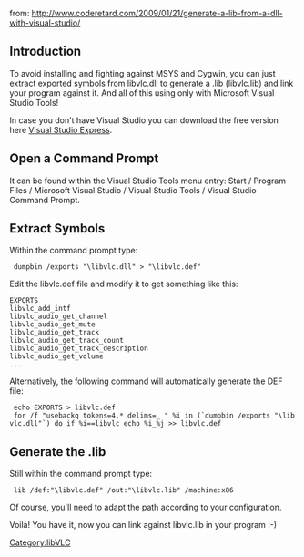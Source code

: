 {{Example code|for=libVLC}}
from: [http://www.coderetard.com/2009/01/21/generate-a-lib-from-a-dll-with-visual-studio/ http://www.coderetard.com/2009/01/21/generate-a-lib-from-a-dll-with-visual-studio/]

== Introduction ==

To avoid installing and fighting against MSYS and Cygwin, you can just extract
exported symbols from libvlc.dll to generate a .lib (libvlc.lib) and link your program against it.
And all of this using only with Microsoft Visual Studio Tools!

In case you don't have Visual Studio you can download the free version here [http://www.microsoft.com/express/download Visual Studio Express].

== Open a Command Prompt ==

It can be found within the Visual Studio Tools menu entry: Start / Program Files / Microsoft Visual Studio / Visual Studio Tools / Visual Studio Command Prompt.

== Extract Symbols ==

Within the command prompt type: 

 {{prompt|cmd}} dumpbin /exports "{{Path to VLC|windows|dir=y|q=n}}\libvlc.dll" &gt; "{{Path to VLC|windows|dir=y|q=n}}\libvlc.def"

Edit the libvlc.def file and modify it to get something like this: 
 EXPORTS
 libvlc_add_intf
 libvlc_audio_get_channel
 libvlc_audio_get_mute
 libvlc_audio_get_track
 libvlc_audio_get_track_count
 libvlc_audio_get_track_description
 libvlc_audio_get_volume
 ...

Alternatively, the following command will automatically generate the DEF file:

 {{prompt|cmd}} echo EXPORTS > libvlc.def
 {{prompt|cmd}} for /f "usebackq tokens=4,* delims=_ " %i in (`dumpbin /exports "{{Path to VLC|windows|dir=y|q=n}}\libvlc.dll"`) do if %i==libvlc echo %i_%j >> libvlc.def

== Generate the .lib ==

Still within the command prompt type:

 {{prompt|cmd}} lib /def:"{{Path to VLC|windows|dir=y|q=n}}\libvlc.def" /out:"{{Path to VLC|windows|dir=y|q=n}}\libvlc.lib" /machine:x86

Of course, you'll need to adapt the path according to your configuration.

Voilà! You have it, now you can link against libvlc.lib in your program <nowiki>:-)</nowiki>

[[Category:libVLC]]